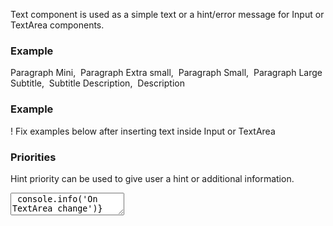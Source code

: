 
Text component is used as a simple text or a hint/error message for Input or TextArea components.

### Example

<Playground direction="vertical">
  <Line>
    <Text type="M">Paragraph Mini,&nbsp;</Text>
    <Text type="XS">Paragraph Extra small,&nbsp;</Text>
    <Text type="S">Paragraph Small,&nbsp;</Text>
    <Text type="L">Paragraph Large&nbsp;</Text>
  </Line>
  <Line>
    <Text type="subtitle">Subtitle,&nbsp;</Text>
    <Text type="subtitle" weight="medium">
      Subtitle
    </Text>
  </Line>
  <Line>
    <Text type="hint" weight="light">
      Description,&nbsp;
    </Text>
    <Text type="hint" weight="regular">
      Description
    </Text>
  </Line>
</Playground>

### Example

<Playground direction="vertical">
  <Text priority="danger" type="hint">
    ! Fix examples below after inserting text inside Input or TextArea
  </Text>
</Playground>

### Priorities

Hint priority can be used to give user a hint or additional information.

<Playground direction="vertical">
  <TextArea
    name="name"
    onChange={(event) => console.info('On TextArea change')}
    placeholder="Enter your name here"
    type="text"
    value="Hi"
  />
  <Text priority="primary" type="hint">
    Description/Hint
  </Text>
</Playground>

Error priority can be used to focus user attention on error.

<Playground direction="vertical">
  <Input
    name="name"
    onChange={(event) => console.info('On input change')}
    placeholder="Enter your name here"
    type="text"
    value="Hi"
    priority="danger"
  />
  <Text priority="danger" type="hint">
    Error text
  </Text>
</Playground>

### Kinds

| Name   | Description                                       |
| ------ | ------------------------------------------------- |
| `Text` | Base text. Useful for creating a new kind of text |

### Props

| Name       | Type                                          | Default       | Description                           |
| ---------- | --------------------------------------------- | ------------- | ------------------------------------- |
| `priority` | `string`                                      | `'secondary'` | Priority prop to style Text component |
| `type`     | `'L' ӏ 'S' ӏ 'XS' ӏ 'M'ӏ 'subtitle' ӏ 'hint'` | `'subtitle'`  | Type of text                          |
| `weight`   | `'medium' ӏ 'regular' ӏ 'light'`              | `'regular'`   | Font weight of text                   |
